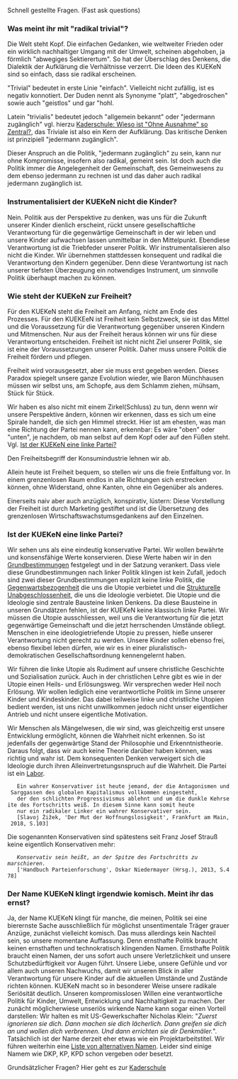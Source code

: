 Schnell gestellte Fragen. (Fast ask questions)

=== Was meint ihr mit "radikal trivial"? ===

Die Welt steht Kopf. Die einfachen Gedanken, wie weltweiter Frieden oder ein wirklich nachhaltiger Umgang mit der Umwelt, scheinen abgehoben, ja förmlich "abwegiges Sektierertum". So hat der Überschlag des Denkens, die Dialektik der Aufklärung die Verhältnisse verzerrt. Die Ideen des KUEKeN sind so einfach, dass sie radikal erscheinen.

"Trivial" bedeutet in erste Linie "einfach". Vielleicht nicht zufällig, ist es negativ konnotiert. Der Duden nennt als Synonyme "platt", "abgedroschen" sowie auch "geistlos" und gar "hohl.

Latein "trivialis" bedeutet jedoch "allgemein bekannt" oder "jedermann zugänglich" vgl. hierzu [[Kaderschule#Wieso ist "Ohne Ausnahme" so Zentral?|Kaderschule: Wieso ist "Ohne Ausnahme" so Zentral?]], das Triviale ist also ein Kern der Aufklärung. Das kritische Denken ist prinzipiell "jedermann zugänglich".

Dieser Anspruch an die Politik, "jedermann zugänglich" zu sein, kann nur ohne Kompromisse, insofern also radikal, gemeint sein. Ist doch auch die Politik immer die Angelegenheit der Gemeinschaft, des Gemeinwesens zu dem ebenso jedermann zu rechnen ist und das daher auch radikal jedermann zugänglich ist.

=== Instrumentalisiert der KUEKeN nicht die Kinder? ===

Nein. Politik aus der Perspektive zu denken, was uns für die Zukunft unserer Kinder dienlich erscheint, rückt unsere gesellschaftliche Verantwortung für die gegenwärtige Gemeinschaft in der wir leben und unsere Kinder aufwachsen lassen unmittelbar in den Mittelpunkt. Ebendiese Verantwortung ist die Triebfeder unserer Politik. Wir instrumentalisieren also nicht die Kinder. Wir übernehmen stattdessen konsequent und radikal die Verantwortung den Kindern gegenüber. Denn diese Verantwortung ist nach unserer tiefsten Überzeugung ein notwendiges Instrument, um sinnvolle Politik überhaupt machen zu können.

=== Wie steht der KUEKeN zur Freiheit? ===

Für den KUEKeN steht die Freiheit am Anfang, nicht am Ende des Prozesses. Für den KUEKEeN ist Freiheit kein Selbstzweck, sie ist das Mittel und die Voraussetzung für die Verantwortung gegenüber unseren Kindern und Mitmenschen. Nur aus der Freiheit heraus können wir uns für diese Verantwortung entscheiden. Freiheit ist nicht nicht Ziel unserer Politik, sie ist eine der Voraussetzungen unserer Politik. Daher muss unsere Politik die Freiheit fördern und pflegen. 

Freiheit wird vorausgesetzt, aber sie muss erst gegeben werden. Dieses Paradox spiegelt unsere ganze Evolution wieder, wie Baron Münchhausen müssen wir selbst uns, am Schopfe, aus dem Schlamm ziehen, mühsam, Stück für Stück. 

Wir haben es also nicht mit einem Zirkel(Schluss) zu tun, denn wenn wir unsere Perspektive ändern, können wir erkennen, dass es sich um eine Spirale handelt, die sich gen Himmel streckt. Hier ist am ehesten, was man eine Richtung der Partei nennen kann, erkennbar: Es wäre "oben" oder "unten", je nachdem, ob man selbst auf dem Kopf oder auf den Füßen steht. Vgl. [[Faq#Ist der KUEKeN eine linke Partei?|Ist der KUEKeN eine linke Partei?]]

Den Freiheitsbegriff der Konsumindustrie lehnen wir ab.

Allein heute ist Freiheit bequem, so stellen wir uns die freie Entfaltung vor. In einem grenzenlosen Raum endlos in alle Richtungen sich erstrecken können, ohne Widerstand, ohne Kanten, ohne ein Gegenüber als anderes.

Einerseits naiv aber auch anzüglich, konspirativ, lüstern: Diese Vorstellung der Freiheit ist durch Marketing gestiftet und ist die Übersetzung des grenzenlosen Wirtschaftswachstumsgedankens auf den Einzelnen.

=== Ist der KUEKeN eine linke Partei? ===

Wir sehen  uns als eine eindeutig konservative Partei. Wir wollen bewährte und konsensfähige Werte konservieren. Diese Werte haben wir in den [[Grundbestimmungen]] festgelegt und in der Satzung verankert. Dass viele diese Grundbestimmungen nach linker Politik klingen ist kein Zufall, jedoch sind zwei dieser Grundbestimmungen explizit keine linke Politik, die [[Grundbestimmungen#Gegenwartsbezogenheit|Gegenwartsbezogenheit]] die uns die Utopie verbietet und die [[Grundbestimmungen#Strukturelle_Unabgeschlossenheit|Strukturelle Unabgeschlossenheit]], die uns die Ideologie verbietet. Die Utopie und die Ideologie sind zentrale Bausteine linken Denkens. Da diese Bausteine in unseren Grundätzen fehlen, ist der KUEKeN keine klassisch linke Partei. Wir müssen die Utopie ausschliessen, weil uns die Verantwortung für die jetzt gegenwärtige Gemeinschaft und die jetzt herrschenden Umstände obliegt. Menschen in eine ideologietriefende Utopie zu pressen, hieße unserer Verantwortung nicht gerecht zu werden. Unsere Kinder sollen ebenso frei, ebenso flexibel leben dürfen, wie wir es in einer pluralistisch-demokratischen Gesellschaftsordnung kennengelernt haben. 

Wir führen die linke Utopie als Rudiment auf unsere christliche Geschichte und Sozialisation zurück. Auch in der christlichen Lehre gibt es wie in der Utopie einen Heils- und Erlösungsweg. Wir versprechen weder Heil noch Erlösung. Wir wollen lediglich eine verantwortliche Politik im Sinne unserer Kinder und Kindeskinder. Das dabei teilweise linke und christliche Utopien bedient werden, ist uns nicht unwillkommen jedoch nicht unser eigentlicher Antrieb und nicht unsere eigentliche Motivation.

Wir Menschen als Mängelwesen, die wir sind, was gleichzeitig erst unsere Entwicklung ermöglicht, können die Wahrheit nicht erkennen. So ist jedenfalls der gegenwärtige Stand der Philosophie und Erkenntnistheorie. Daraus folgt, dass wir auch keine Theorie darüber haben können, was richtig und wahr ist. Dem konsequenten Denken verweigert sich die Ideologie durch ihren Alleinvertretungsnspruch auf die Wahrheit. Die Partei ist ein [[Partei als Labor|Labor]]. 

    Ein wahrer Konservativer ist heute jemand, der die Antagonismen und Sarggassen des globalen Kapitalismus vollkommen eingesteht, 
    der den schlichten Progressivismus ablehnt und um die dunkle Kehrseite des Fortschritts weiß. In diesem Sinne kann somit heute 
    nur ein radikaler Linker ein wahrer Konservativer sein.
    [Slavoj Žižek, 'Der Mut der Hoffnungslosigkeit', Frankfurt am Main, 2018, S.103]

Die sogenannten Konservativen sind spätestens seit Franz Josef Strauß keine eigentlich Konservativen mehr:
    
    ''Konservativ sein heißt, an der Spitze des Fortschritts zu marschieren.''
    ['Handbuch Parteienforschung', Oskar Niedermayer (Hrsg.), 2013, S.478]

=== Der Name KUEKeN klingt irgendwie komisch. Meint ihr das ernst? ===

Ja, der Name KUEKeN klingt für manche, die meinen, Politik sei eine bierernste Sache ausschließlich für möglichst unsentimentale Träger grauer Anzüge, zunächst vielleicht komisch. Das muss allerdings kein Nachteil sein, so unsere momentane Auffassung. Denn ernsthafte Politik braucht keinen ernsthaften und technokratisch klingenden Namen. Ernsthafte Politik braucht einen Namen, der uns sofort auch unsere Verletzlichkeit und unsere Schutzbedürftigkeit vor Augen führt. Unsere Liebe, unsere Gefühle und vor allem auch unseren Nachwuchs, damit wir unseren Blick in aller Verantwortung für unsere Kinder auf die aktuellen Umstände und Zustände richten können. KUEKeN macht so in besonderer Weise unsere radikale Seriösität deutlich. Unseren kompromisslosen Willen eine verantwortliche Politik für Kinder, Umwelt, Entwicklung und Nachhaltigkeit zu machen. 
Der zunächt möglicherwiese unseriös wirkende Name kann sogar einen Vorteil darstellen: Wir halten es mit US-Gewerkschafter Nicholas Klein: "''Zuerst ignorieren sie dich. Dann machen sie dich lächerlich. Dann greifen sie dich an und wollen dich verbrennen. Und dann errichten sie dir Denkmäler.''". Tatsächlich ist der Name derzeit eher etwas wie ein Projektarbeitstitel. Wir führen weiterhin eine [[Partei_namen| Liste von alternativen Namen]]. Leider sind einige Namem wie DKP, KP, KPD schon vergeben oder besetzt.


Grundsätzlicher Fragen? Hier geht es zur [[Kaderschule]]